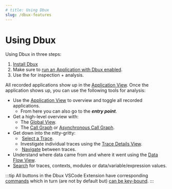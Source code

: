 ```yaml
---
# title: Using Dbux
slug: /dbux-features
---
```


# Using Dbux


<!-- <TOC toc={toc} /> -->


Using Dbux in three steps:

1. [Install Dbux](#installation)
2. Make sure to [run an Application with Dbux enabled](./02-enable-dbux.mdx).
3. Use the <ToolLink name="dbux-code" /> for inspection + analysis.

All recorded applications show up in the [Application View](./05-applications.mdx).
Once the application shows up, you can use the following tools for analysis:

* Use the [Application View](./05-applications.mdx) to overview and toggle all recorded applications.
  * From here you can also go to the ***entry point***.
* Get a high-level overview with:
  * The [Global View](./08-global.mdx).
  * The [Call Graph](./10-call-graph.mdx) or [Asynchronous Call Graph](./20-acg.mdx).
* Get down into the nitty-gritty:
  * &#8203;<DarkLightImg src="crosshair_red.svg" /> [Select a Trace](./06-select-trace.mdx).
  * Investigate individual traces using the [Trace Details View](./07-trace-details.mdx).
  * &#8203;<DarkLightImg width="24px" src="nextInContext.svg" /> <DarkLightImg width="24px" src="previousInContext.svg" /> [Navigate](./07-trace-details.mdx#navigation) between traces.
* Understand where data came from and where it went using the [Data Flow View](./50-data-flow.mdx).
* [Search](./40-search.mdx) for traces, contexts, modules or data/variable/expression values.

:::tip
All buttons in the Dbux VSCode Extension have corresponding [commands](./tools-and-configuration/dbux-code#commands) which in turn (are not by default but) [can be key-bound](https://code.visualstudio.com/docs/getstarted/keybindings).
:::
